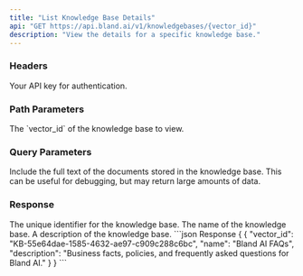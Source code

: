 ```yaml
---
title: "List Knowledge Base Details"
api: "GET https://api.bland.ai/v1/knowledgebases/{vector_id}"
description: "View the details for a specific knowledge base."
---
```


### Headers

<ParamField header="authorization" type="string" required>
  Your API key for authentication.
</ParamField>

### Path Parameters

<ParamField path="vector_id" type="string" required>
    The `vector_id` of the knowledge base to view.
</ParamField>

### Query Parameters

<ParamField query="include_text" type="boolean" default={false}>
    Include the full text of the documents stored in the knowledge base. This can be useful for debugging, but may return large amounts of data.
</ParamField>

### Response

<ResponseField name="vector_id" type="string">
    The unique identifier for the knowledge base.
</ResponseField>

<ResponseField name="name" type="string">
    The name of the knowledge base.
</ResponseField>

<ResponseField name="description" type="string">
    A description of the knowledge base.
</ResponseField>


<ResponseExample>
```json Response
{
    {
        "vector_id": "KB-55e64dae-1585-4632-ae97-c909c288c6bc",
        "name": "Bland AI FAQs",
        "description": "Business facts, policies, and frequently asked questions for Bland AI."
    }
}
```
</ResponseExample>
